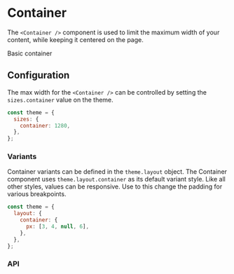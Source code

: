 
<Meta title="Components/Container" component={Container} />

# Container

The `<Container />` component is used to limit the maximum width of your content, while keeping it
centered on the page.

<Preview>
  <Story name="Basic container">
    <Container>
      <Item>Basic container</Item>
    </Container>
  </Story>
</Preview>

## Configuration

The max width for the `<Container />` can be controlled by setting the `sizes.container` value on
the theme.

```js
const theme = {
  sizes: {
    container: 1280,
  },
};
```

### Variants

Container variants can be defined in the `theme.layout` object. The Container component uses
`theme.layout.container` as its default variant style. Like all other styles, values can be
responsive. Use to this change the padding for various breakpoints.

```js
const theme = {
  layout: {
    container: {
      px: [3, 4, null, 6],
    },
  },
};
```

### API

<Props of={Container} exclude={excludedProps} />
